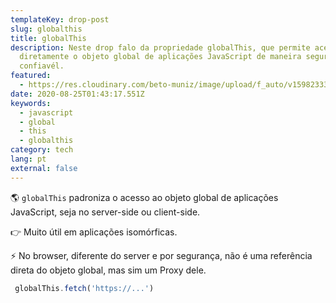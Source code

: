 ```yaml
---
templateKey: drop-post
slug: globalthis
title: globalThis
description: Neste drop falo da propriedade globalThis, que permite acessar
  diretamente o objeto global de aplicações JavaScript de maneira segura e
  confiavél.
featured:
  - https://res.cloudinary.com/beto-muniz/image/upload/f_auto/v1598233382/globalthis_hvwp97.jpg
date: 2020-08-25T01:43:17.551Z
keywords:
  - javascript
  - global
  - this
  - globalthis
category: tech
lang: pt
external: false
---
```


<Drop>

🌎 `globalThis` padroniza o acesso ao objeto global de aplicações JavaScript, seja no server-side ou client-side.

👉 Muito útil em aplicações isomórficas.

⚡ No browser, diferente do server e por segurança, não é uma referência direta do objeto global, mas sim um Proxy dele.

```javascript
 globalThis.fetch('https://...')
```

</Drop>